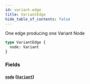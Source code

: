 ```yaml
---
id: variant-edge
title: VariantEdge
hide_table_of_contents: false
---
```



One edge producing one Variant Node

```graphql
type VariantEdge {
  node: Variant
}
```


### Fields

#### [`node`](#) ([`Variant`](/demand/api/graphql-admin/reference/objects/variant))






